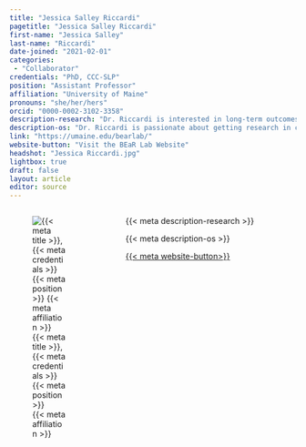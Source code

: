 ```yaml
---
title: "Jessica Salley Riccardi"
pagetitle: "Jessica Salley Riccardi"
first-name: "Jessica Salley"
last-name: "Riccardi"
date-joined: "2021-02-01"
categories:
 - "Collaborator"
credentials: "PhD, CCC-SLP"
position: "Assistant Professor"
affiliation: "University of Maine"
pronouns: "she/her/hers"
orcid: "0000-0002-3102-3358"
description-research: "Dr. Riccardi is interested in long-term outcomes after childhood brain injury, particularly in the area of cognitive-communication and in high-risk groups."
description-os: "Dr. Riccardi is passionate about getting research in clinicians' hands to change practice and improve outcomes for our clients."
link: "https://umaine.edu/bearlab/"
website-button: "Visit the BEaR Lab Website"
headshot: "Jessica Riccardi.jpg"
lightbox: true
draft: false
layout: article
editor: source
---
```


:::::: columns
::: {.column width="30%"}
![{{< meta title >}}, {{< meta credentials >}}<br>{{< meta position >}}<br>{{< meta affiliation >}}]({{< meta headshot >}})
:::

::: {.column width="5%"}
:::

::: {.column width="65%"}
{{< meta description-research >}}

{{< meta description-os >}}

[{{< meta website-button>}}]({{< meta link >}}){.btn .btn-outline-primary .btn role="button" data-toggle="button" title="Visit the Lab Website"}\
\
:::
::::::
